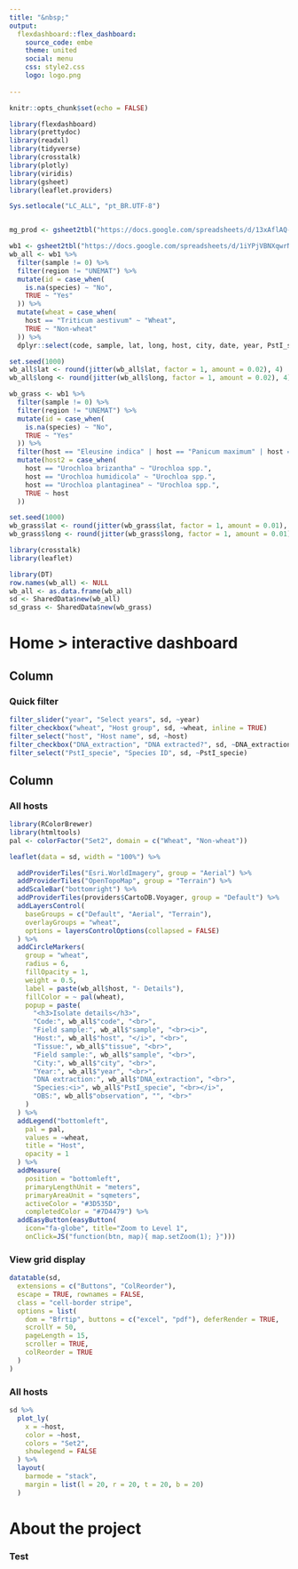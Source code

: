 ```yaml
---
title: "&nbsp;"
output: 
  flexdashboard::flex_dashboard:
    source_code: embe
    theme: united
    social: menu
    css: style2.css
    logo: logo.png
    
---
```



```r
knitr::opts_chunk$set(echo = FALSE)

library(flexdashboard)
library(prettydoc)
library(readxl)
library(tidyverse)
library(crosstalk)
library(plotly)
library(viridis)
library(gsheet)
library(leaflet.providers)
```



```r
Sys.setlocale("LC_ALL", "pt_BR.UTF-8")


mg_prod <- gsheet2tbl("https://docs.google.com/spreadsheets/d/13xAflAQ-x78Vkq0O0jUEkUxHPq5G1R4gwqzillMxoTo/edit?usp=sharing")

wb1 <- gsheet2tbl("https://docs.google.com/spreadsheets/d/1iYPjVBNXqwrNwp0lQI2YZnUChfSjVn3b5guuxnYS144/edit?usp=sharing")
wb_all <- wb1 %>%
  filter(sample != 0) %>%
  filter(region != "UNEMAT") %>%
  mutate(id = case_when(
    is.na(species) ~ "No",
    TRUE ~ "Yes"
  )) %>%
  mutate(wheat = case_when(
    host == "Triticum aestivum" ~ "Wheat",
    TRUE ~ "Non-wheat"
  )) %>%
  dplyr::select(code, sample, lat, long, host, city, date, year, PstI_specie, species, wheat, DNA_extraction)

set.seed(1000)
wb_all$lat <- round(jitter(wb_all$lat, factor = 1, amount = 0.02), 4)
wb_all$long <- round(jitter(wb_all$long, factor = 1, amount = 0.02), 4)

wb_grass <- wb1 %>%
  filter(sample != 0) %>%
  filter(region != "UNEMAT") %>%
  mutate(id = case_when(
    is.na(species) ~ "No",
    TRUE ~ "Yes"
  )) %>%
  filter(host == "Eleusine indica" | host == "Panicum maximum" | host == "Urochloa brizantha" | host == "Rhynchelytrum roseum" | host == "Urochloa humidicola" | host == "Urochloa plantaginea" | host == "Cynodon plectostachyus") %>%
  mutate(host2 = case_when(
    host == "Urochloa brizantha" ~ "Urochloa spp.",
    host == "Urochloa humidicola" ~ "Urochloa spp.",
    host == "Urochloa plantaginea" ~ "Urochloa spp.",
    TRUE ~ host
  ))

set.seed(1000)
wb_grass$lat <- round(jitter(wb_grass$lat, factor = 1, amount = 0.01), 4)
wb_grass$long <- round(jitter(wb_grass$long, factor = 1, amount = 0.01), 4)
```



```r
library(crosstalk)
library(leaflet)

library(DT)
row.names(wb_all) <- NULL
wb_all <- as.data.frame(wb_all)
sd <- SharedData$new(wb_all)
sd_grass <- SharedData$new(wb_grass)
```


Home > interactive dashboard 
============


Column {.sidebar}
-------------------------------------



### Quick filter


```r
filter_slider("year", "Select years", sd, ~year)
filter_checkbox("wheat", "Host group", sd, ~wheat, inline = TRUE)
filter_select("host", "Host name", sd, ~host)
filter_checkbox("DNA_extraction", "DNA extracted?", sd, ~DNA_extraction, inline = TRUE)
filter_select("PstI_specie", "Species ID", sd, ~PstI_specie)


```


Column {.tabset}
-------------------------------------





### <i class="fa fa-map" aria-hidden="true"></i> All hosts

```r
library(RColorBrewer)
library(htmltools)
pal <- colorFactor("Set2", domain = c("Wheat", "Non-wheat"))

leaflet(data = sd, width = "100%") %>%

  addProviderTiles("Esri.WorldImagery", group = "Aerial") %>%
  addProviderTiles("OpenTopoMap", group = "Terrain") %>%
  addScaleBar("bottomright") %>%
  addProviderTiles(providers$CartoDB.Voyager, group = "Default") %>%
  addLayersControl(
    baseGroups = c("Default", "Aerial", "Terrain"),
    overlayGroups = "wheat",
    options = layersControlOptions(collapsed = FALSE)
  ) %>%
  addCircleMarkers(
    group = "wheat",
    radius = 6,
    fillOpacity = 1,
    weight = 0.5,
    label = paste(wb_all$host, "- Details"),
    fillColor = ~ pal(wheat),
    popup = paste(
      "<h3>Isolate details</h3>",
      "Code:", wb_all$"code", "<br>",
      "Field sample:", wb_all$"sample", "<br><i>",
      "Host:", wb_all$"host", "</i>", "<br>",
      "Tissue:", wb_all$"tissue", "<br>",
      "Field sample:", wb_all$"sample", "<br>",
      "City:", wb_all$"city", "<br>",
      "Year:", wb_all$"year", "<br>",
      "DNA extraction:", wb_all$"DNA_extraction", "<br>",
      "Species:<i>", wb_all$"PstI_specie", "<br></i>",
      "OBS:", wb_all$"observation", "", "<br>"
    )
  ) %>%
  addLegend("bottomleft",
    pal = pal,
    values = ~wheat,
    title = "Host",
    opacity = 1
  ) %>% 
  addMeasure(
    position = "bottomleft",
    primaryLengthUnit = "meters",
    primaryAreaUnit = "sqmeters",
    activeColor = "#3D535D",
    completedColor = "#7D4479") %>% 
  addEasyButton(easyButton(
    icon="fa-globe", title="Zoom to Level 1",
    onClick=JS("function(btn, map){ map.setZoom(1); }"))) 
```


### <i class="fa fa-table" aria-hidden="true"></i> View grid display


```r
datatable(sd,
  extensions = c("Buttons", "ColReorder"),
  escape = TRUE, rownames = FALSE,
  class = "cell-border stripe",
  options = list(
    dom = "Bfrtip", buttons = c("excel", "pdf"), deferRender = TRUE,
    scrollY = 50,
    pageLength = 15,
    scroller = TRUE,
    colReorder = TRUE
  )
)
```


### <i class="fa fa-bar-chart" aria-hidden="true"></i> All hosts


```r
sd %>%
  plot_ly(
    x = ~host,
    color = ~host,
    colors = "Set2",
    showlegend = FALSE
  ) %>%
  layout(
    barmode = "stack",
    margin = list(l = 20, r = 20, t = 20, b = 20)
  )
```



About the project
============

### Test


